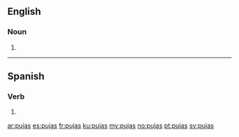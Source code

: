 {{also|pujás}}
==English==

===Noun===
{{head|en|noun plural form}}

# {{plural of|puja|lang=en}}

----

==Spanish==

===Verb===
{{head|es|verb form}}

# {{es-verb form of|ending=ar|mood=indicative|tense=present|pers=2|formal=no|number=singular|pujar}}

[[ar:pujas]]
[[es:pujas]]
[[fr:pujas]]
[[ku:pujas]]
[[my:pujas]]
[[no:pujas]]
[[pt:pujas]]
[[sv:pujas]]